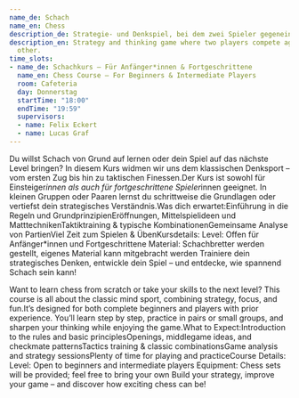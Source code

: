 ```yaml
---
name_de: Schach
name_en: Chess
description_de: Strategie- und Denkspiel, bei dem zwei Spieler gegeneinander antreten.
description_en: Strategy and thinking game where two players compete against each
  other.
time_slots:
- name_de: Schachkurs – Für Anfänger*innen & Fortgeschrittene
  name_en: Chess Course – For Beginners & Intermediate Players
  room: Cafeteria
  day: Donnerstag
  startTime: "18:00"
  endTime: "19:59"
  supervisors:
  - name: Felix Eckert
  - name: Lucas Graf
---
```


<Locale value="de">
 

 Du willst Schach von Grund auf lernen oder dein Spiel auf das nächste Level
bringen? In diesem Kurs widmen wir uns dem klassischen Denksport – vom ersten
Zug bis hin zu taktischen Finessen.Der Kurs ist sowohl für Einsteiger*innen als
auch für fortgeschrittene Spieler*innen geeignet. In kleinen Gruppen oder Paaren
lernst du schrittweise die Grundlagen oder vertiefst dein strategisches
Verständnis.Was dich erwartet:Einführung in die Regeln und
GrundprinzipienEröffnungen, Mittelspielideen und MatttechnikenTaktiktraining
&amp; typische KombinationenGemeinsame Analyse von PartienViel Zeit zum Spielen
&amp; ÜbenKursdetails: Level: Offen für Anfänger*innen und Fortgeschrittene
Material: Schachbretter werden gestellt, eigenes Material kann mitgebracht
werden       Trainiere dein strategisches Denken, entwickle dein Spiel – und
entdecke, wie spannend Schach sein kann!

</Locale>
<Locale value="en">
 

 Want to learn chess from scratch or take your skills to the next level? This
course is all about the classic mind sport, combining strategy, focus, and
fun.It’s designed for both complete beginners and players with prior experience.
You’ll learn step by step, practice in pairs or small groups, and sharpen your
thinking while enjoying the game.What to Expect:Introduction to the rules and
basic principlesOpenings, middlegame ideas, and checkmate patternsTactics
training &amp; classic combinationsGame analysis and strategy sessionsPlenty of
time for playing and practiceCourse Details: Level: Open to beginners and
intermediate players Equipment: Chess sets will be provided; feel free to bring
your own       Build your strategy, improve your game – and discover how
exciting chess can be!

</Locale>
